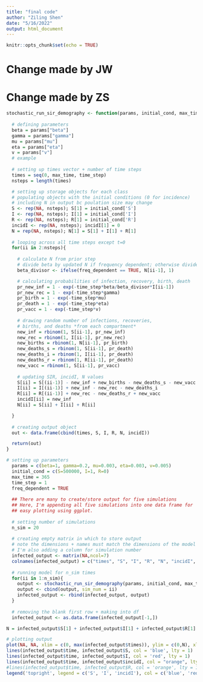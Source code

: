 ```yaml
---
title: "final code"
author: "Ziling Shen"
date: "5/16/2022"
output: html_document
---
```


```r
knitr::opts_chunk$set(echo = TRUE)
```

# Change made by JW

# Change made by ZS

```r
stochastic_run_sir_demography <- function(params, initial_cond, max_time, time_step, freq_dependent){
  
  # defining parameters
  beta = params["beta"]
  gamma = params["gamma"]
  mu = params["mu"]
  eta = params["eta"]
  v = params["v"]
  # example
  
  # setting up times vector + number of time steps
  times = seq(0, max_time, time_step)
  nsteps = length(times)

  # setting up storage objects for each class
  # populating objects with the initial conditions (0 for incidence)
  # including N in output bc poulation size may change
  S <- rep(NA, nsteps); S[1] = initial_cond['S']
  I <- rep(NA, nsteps); I[1] = initial_cond['I']
  R <- rep(NA, nsteps); R[1] = initial_cond['R']
  incidI <- rep(NA, nsteps); incidI[1] = 0
  N = rep(NA, nsteps); N[1] = S[1] + I[1] + R[1]
  
  # looping across all time steps except t=0
  for(ii in 2:nsteps){
    
    # calculate N from prior step
    # divide beta by updated N if frequency dependent; otherwise divide by 1
    beta_divisor <- ifelse(freq_dependent == TRUE, N[ii-1], 1)

    # calculating probabilities of infection, recovery, birth, death
    pr_new_inf = 1 - exp(-time_step*beta/beta_divisor*I[ii-1])
    pr_new_rec = 1 - exp(-time_step*gamma)
    pr_birth = 1 - exp(-time_step*mu)
    pr_death = 1 - exp(-time_step*eta)
    pr_vacc = 1 - exp(-time_step*v)
    
    # drawing random number of infections, recoveries,
    # births, and deaths *from each compartment*
    new_inf = rbinom(1, S[ii-1], pr_new_inf)
    new_rec = rbinom(1, I[ii-1], pr_new_rec)
    new_births = rbinom(1, N[ii-1], pr_birth)
    new_deaths_s = rbinom(1, S[ii-1], pr_death)
    new_deaths_i = rbinom(1, I[ii-1], pr_death)
    new_deaths_r = rbinom(1, R[ii-1], pr_death)
    new_vacc = rbinom(1, S[ii-1], pr_vacc)
    
    # updating SIR, incidI, N values
    S[ii] = S[(ii-1)] - new_inf + new_births - new_deaths_s - new_vacc
    I[ii] = I[(ii-1)] + new_inf - new_rec - new_deaths_i
    R[ii] = R[(ii-1)] + new_rec - new_deaths_r + new_vacc
    incidI[ii] = new_inf
    N[ii] = S[ii] + I[ii] + R[ii]

  }
  
  # creating output object
  out <- data.frame(cbind(times, S, I, R, N, incidI))

  return(out)
}
```



```r
# setting up parameters
  params = c(beta=1, gamma=0.2, mu=0.003, eta=0.003, v=0.005)
  initial_cond = c(S=500000, I=1, R=0)
  max_time = 365
  time_step = 1
  freq_dependent = TRUE
  
  ## There are many to create/store output for five simulations
  ## Here, I'm appending all five simulations into one data frame for 
  ## easy plotting using ggplot. 
  
  # setting number of simulations
  n_sim = 20
  
  # creating empty matrix in which to store output
  # note the dimensions + names must match the dimensions of the model output!
  # I'm also adding a column for simulation number
  infected_output <- matrix(NA,ncol=7)
  colnames(infected_output) = c("times", "S", "I", "R", "N", "incidI", "sim_num")
  
  # running model for n_sim times
  for(ii in 1:n_sim){
    output <- stochastic_run_sir_demography(params, initial_cond, max_time, time_step, freq_dependent)
    output <- cbind(output, sim_num = ii)
    infected_output <- rbind(infected_output, output)
  }
  
  # removing the blank first row + making into df
  infected_output <- as.data.frame(infected_output[-1,])
```



```r
N = infected_output$S[1] + infected_output$I[1] + infected_output$R[1] ## total population size

# plotting output
plot(NA, NA, xlim = c(0, max(infected_output$times)), ylim = c(0,N), xlab = 'time', ylab = 'num. population')
lines(infected_output$time, infected_output$S, col = 'blue', lty = 1)
lines(infected_output$time, infected_output$I, col = 'red', lty = 1)
lines(infected_output$time, infected_output$incidI, col = "orange", lty = 1)
#lines(infected_output$time, infected_output$R, col = 'orange', lty = 1)
legend('topright', legend = c('S', 'I', 'incidI'), col = c('blue', 'red', 'orange'), pch = 16)
```

































